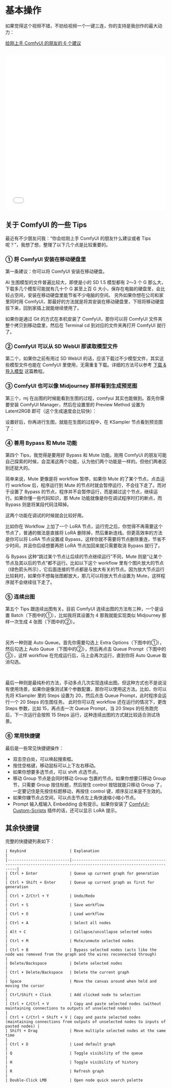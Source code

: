 
# 基本操作

如果觉得这个视频不错，不妨给视频一个一键三连，你的支持是我创作的最大动力：

[给刚上手 ComfyUI 的朋友的 6 个建议](https://www.bilibili.com/video/BV1XD421T7pa/?vd_source=839cdaa721d3be3938d0a69580aed5a2)

<br/>
<iframe src="//player.bilibili.com/player.html?aid=1503831508&bvid=BV1XD421T7pa&cid=1525414881&p=1" allowfullscreen="allowfullscreen" width="100%" height="480" scrolling="no" frameborder="0" sandbox="allow-top-navigation allow-same-origin allow-forms allow-scripts"></iframe>

## 关于 ComfyUI 的一些 Tips

最近有不少朋友问我：“你会给刚上手 ComfyUI 的朋友什么建议或者 Tips 呢？”，我想了想，整理了以下几个点是比较重要的。

### ① 将 ComfyUI 安装在移动硬盘里

第一条建议：你可以将 ComfyUI 安装在移动硬盘。

AI 生图模型的文件普遍比较大，即使是小的 SD 1.5 模型都有 2～3 个 G 那么大，下载多几个模型可能就有几十个 G 甚至上百 G 大小，保存在电脑的硬盘里，会比较占空间，安装在移动硬盘里能节省不少电脑的空间。
另外如果你想在公司和家里同时用 ComfyUI，那最好的方法就是将其安装在移动硬盘里，下班将移动硬盘拔下来，回到家插上就能继续使用了。

如果你是通过 Git 的方式在本机安装了 ComfyUI，那你可以将 ComfyUI 文件夹整个拷贝到移动盘里，然后在 Terminal cd 到对应的文件夹再打开 ComfyUI 就行了。

### ② ComfyUI 可以从 SD WebUI 那读取模型文件

第二个，如果你之前有用过 SD WebUI 的话，应该下载过不少模型文件，其实这些模型文件也能在 ComfyUI 里使用，无需重复下载。详细的方法可以参考 [下载 & 导入模型](../preparation-for-study/model.zh-CN.mdx) 这篇教程。

### ③ ComfyUI 也可以像 Midjourney 那样看到生成预览图

第三个，mj 在出图的时候能看到生图的过程，comfyui 其实也能做到。首先你需要安装 ComfyUI Manager，然后在设置里的 Preview Method 设置为 Latent2RGB 即可（这个生成速度会比较快）：
<br/>
<PhotoProvider>
  <PhotoView src="/comfyui-foundation/010.png">
    <img src="/comfyui-foundation/010.png" alt="" className='rounded-lg'/>
  </PhotoView>
</PhotoProvider>

设置好后，你再进行生图，就能在生图的过程中，在 KSampler 节点看到预览图了：
<br/>
<PhotoProvider>
  <PhotoView src="/comfyui-foundation/009.png">
    <img src="/comfyui-foundation/009.png" alt="" className='rounded-lg'/>
  </PhotoView>
</PhotoProvider>

### ④ 善用 Bypass 和 Mute 功能

第四个 Tips，我觉得是要用好 Bypass 和 Mute 功能。刚用 ComfyUI 的朋友可能自己探索的时候，会混淆这两个功能，认为他们两个功能是一样的。但他们两者区别还挺大的。

简单来说，Mute 更像是将 workflow 暂停，如果你 Mute 的了某个节点，点击运行 workflow 后，程序运行到 Mute 的节点时就会暂停运行，不会往下走了。而对于设置了 Bypass 的节点，程序并不会暂停运行，而是越过这个节点，继续运行。如果你懂一些代码知识，那 Mute 功能就像是你在调试程序时打的断点，而 Bypass 则是将某段代码注释掉。

这两个功能在调试的时候就会比较好用。

比如你在 Workflow 上加了一个 LoRA 节点，运行完之后，你觉得不再需要这个节点了，普通的做法是直接将 LoRA 删除掉，然后重新连线。但更高效率的方法是你可以将 LoRA 节点设置成 Bypass，这样你就不需要将节点删除重连，节省不少时间，并且你后续想要再把 LoRA 节点加回来就只需要取消 Bypass 就行了。

与 Bypass 这种“跳过某个节点让后续的节点继续运行”不同，Mute 则是“让某个节点及其以后的节点”都不运行。比如以下这个 workflow 里有个图片放大的节点（绿色箭头所示），它后面连接的节点都是与放大有关的节点。因为放大节点运行比较耗时，如果你不想每张图都放大，那几可以将放大节点设置为 Mute，这样程序就不会继续往下走了。
<br/>
<PhotoProvider>
  <PhotoView src="/comfyui-foundation/011.png">
    <img src="/comfyui-foundation/011.png" alt="" className='rounded-lg'/>
  </PhotoView>
</PhotoProvider>

### ⑤ 连续出图
第五个 Tips 跟连续出图有关。目前 ComfyUI 连续出图的方法有三种，一个是设置 Batch（下图中的①），比如我将其设置为 4 那我就能实现类似 Midjourney 那样一次生成 4 张图（下图中的②）。

<br/>
<PhotoProvider>
  <PhotoView src="/comfyui-foundation/012.png">
    <img src="/comfyui-foundation/012.png" alt="" className='rounded-lg'/>
  </PhotoView>
</PhotoProvider>

另外一种则是 Auto Queue。首先你需要勾选上 Extra Options（下图中的①），然后勾选上 Auto Queue（下图中的②），然后再点击 Queue Prompt（下图中的③），这样 workflow 在完成运行后，马上会再次运行，直到你将 Auto Queue 取消勾选。

<br/>
<PhotoProvider>
  <PhotoView src="/comfyui-foundation/013.png">
    <img src="/comfyui-foundation/013.png" alt="" className='rounded-lg'/>
  </PhotoView>
</PhotoProvider>

最后一种则是最纯朴的方法，手动多点几次实现连续出图。但这种方式也不是说没有使用场景，如果你是像测试某个参数配置，那你可以使用这方法。比如，你可以先将 KSampler 里的 Steps 设置为 20，然后点击 Queue Prompt，此时程序会运行一个 20 Steps 的生图任务。
此时你可以在 workflow 还在运行的情况下，更改 Steps 参数，比如 15，再点击一次 Queue Prompt，当 20 Steps 的任务跑完后，下一次运行会按照 15 Steps 运行，这种连续出图的方式就比较适合测试场景。

### ⑥ 常用快捷键

最后是一些常见快捷键操作：

* 双击空白处，可以唤起搜索框。
* 按住空格键，移动鼠标可以上下左右移动。
* 如果你想要多选节点，可以 shift 点选节点。
* 移动 Group 节点是会同时移动 Group 包裹的节点。如果你想要只移动 Group  节，只需要 Group 按住标题，然后按住 control 按钮就能只移动 Group 了，一定要记住是先按住标题移动，再按住 control 键，顺序反过来是不生效的。
* 如果你嫌节点占空间，可以点击节点左上角快速缩小缩小节点。
* Prompt 输入框输入 Embedding 会有提示。如果你安装了 [ComfyUI-Custom-Scripts](https://github.com/pythongosssss/ComfyUI-Custom-Scripts) 插件的话，还可以显示 LoRA 提示。

## 其余快捷键

完整的快捷键列表如下：

    | Keybind                   | Explanation                                                                                                        |
    |---------------------------|--------------------------------------------------------------------------------------------------------------------|
    | Ctrl + Enter              | Queue up current graph for generation                                                                              |
    | Ctrl + Shift + Enter      | Queue up current graph as first for generation                                                                     |
    | Ctrl + Z/Ctrl + Y         | Undo/Redo                                                                                                          |
    | Ctrl + S                  | Save workflow                                                                                                      |
    | Ctrl + O                  | Load workflow                                                                                                      |
    | Ctrl + A                  | Select all nodes                                                                                                   |
    | Alt + C                   | Collapse/uncollapse selected nodes                                                                                 |
    | Ctrl + M                  | Mute/unmute selected nodes                                                                                         |
    | Ctrl + B                  | Bypass selected nodes (acts like the node was removed from the graph and the wires reconnected through)            |
    | Delete/Backspace          | Delete selected nodes                                                                                              |
    | Ctrl + Delete/Backspace   | Delete the current graph                                                                                           |
    | Space                     | Move the canvas around when held and moving the cursor                                                             |
    | Ctrl/Shift + Click        | Add clicked node to selection                                                                                      |
    | Ctrl + C/Ctrl + V         | Copy and paste selected nodes (without maintaining connections to outputs of unselected nodes)                     |
    | Ctrl + C/Ctrl + Shift + V | Copy and paste selected nodes (maintaining connections from outputs of unselected nodes to inputs of pasted nodes) |
    | Shift + Drag              | Move multiple selected nodes at the same time                                                                      |
    | Ctrl + D                  | Load default graph                                                                                                 |
    | Q                         | Toggle visibility of the queue                                                                                     |
    | H                         | Toggle visibility of history                                                                                       |
    | R                         | Refresh graph                                                                                                      |
    | Double-Click LMB          | Open node quick search palette  

<Subscribe />